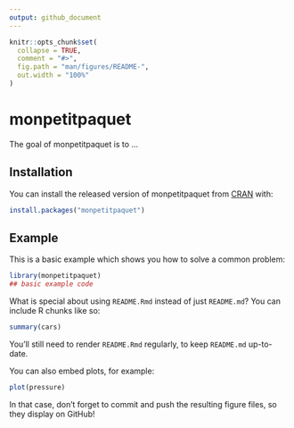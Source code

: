 ```yaml
---
output: github_document
---
```


<!-- README.md is generated from README.Rmd. Please edit that file -->

```r
knitr::opts_chunk$set(
  collapse = TRUE,
  comment = "#>",
  fig.path = "man/figures/README-",
  out.width = "100%"
)
```
# monpetitpaquet

<!-- badges: start -->
<!-- badges: end -->

The goal of monpetitpaquet is to ...

## Installation

You can install the released version of monpetitpaquet from [CRAN](https://CRAN.R-project.org) with:

``` r
install.packages("monpetitpaquet")
```

## Example

This is a basic example which shows you how to solve a common problem:

```r
library(monpetitpaquet)
## basic example code
```

What is special about using `README.Rmd` instead of just `README.md`? You can include R chunks like so:

```r
summary(cars)
```

You'll still need to render `README.Rmd` regularly, to keep `README.md` up-to-date.

You can also embed plots, for example:

```r
plot(pressure)
```

In that case, don't forget to commit and push the resulting figure files, so they display on GitHub!
